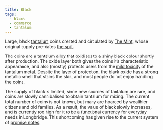 ```yaml
---
title: Black
tags:
  - black
  - commerce
  - tantalum
---
```

Large, black [tantalum](lore:tantalum) coins created and circulated by [The
Mint](lore:the-mint), whose original supply pre-dates [the split](lore:the-split).

The coins are a tantalum alloy that oxidises to a shiny black colour shortly
after production. The oxide layer both gives the coins it’s characteristic
appearance, and also (mostly) protects users from the 
[mild toxicity](lore:tantalum#tantalum-poisoning) of the tantalum metal.
Despite the layer of protection, the black oxide has a strong metallic smell
that stains the skin, and most people do not enjoy handling the coins.

The supply of black is limited, since new sources of tantalum are rare, and
coins are slowly cannibalised to obtain tantalum for mixing. The current total
number of coins is not known, but many are hoarded by wealthier citizens and
old families. As a result, the value of black slowly increases, and is currently
too high for it to be a functional currency for everyday needs in Longbridge.
This shortcoming has given rise to the current system of 
[promise notes](lore:promise-notes).
